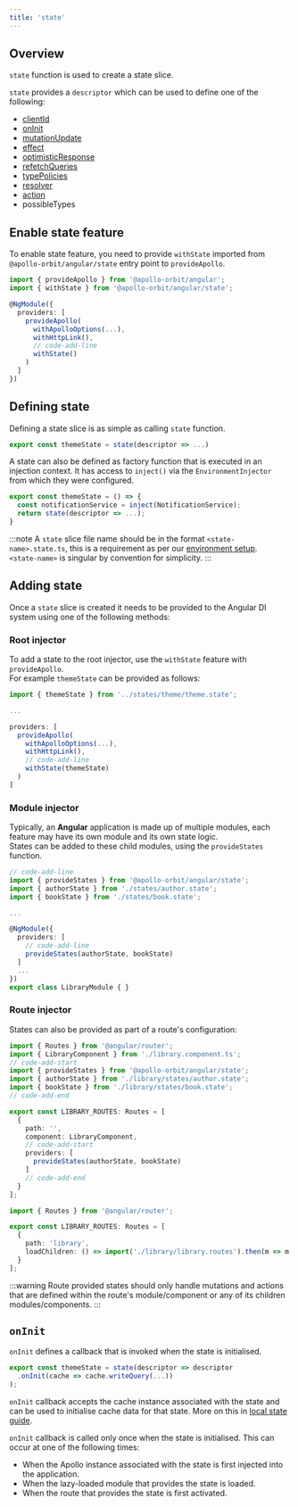 ```yaml
---
title: 'state'
---
```



## Overview
`state` function is used to create a state slice.

`state` provides a `descriptor` which can be used to define one of the following:
* [clientId](../../advanced/multi-client/)
* [onInit](#oninit)
* [mutationUpdate](../mutation-update/)
* [effect](../effect/)
* [optimisticResponse](../optimistic-response/)
* [refetchQueries](../refetch-queries/)
* [typePolicies](../type-policies/)
* [resolver](../resolver/)
* [action](../action/)
* <Link to="https://www.apollographql.com/docs/react/caching/cache-configuration/#possibletypes">possibleTypes</Link>

## Enable state feature
To enable state feature, you need to provide `withState` imported from `@apollo-orbit/angular/state` entry point to `provideApollo`.

```typescript
import { provideApollo } from '@apollo-orbit/angular';
import { withState } from '@apollo-orbit/angular/state';

@NgModule({
  providers: [
    provideApollo(
      withApolloOptions(...),
      withHttpLink(),
      // code-add-line
      withState()
    )
  ]
})
```

## Defining state
Defining a state slice is as simple as calling `state` function.

```typescript title="app/states/theme/theme.state.ts"
export const themeState = state(descriptor => ...)
```

A state can also be defined as factory function that is executed in an injection context. It has access to `inject()` via the `EnvironmentInjector` from which they were configured.

```typescript title="app/states/theme/theme.state.ts"
export const themeState = () => {
  const notificationService = inject(NotificationService);
  return state(descriptor => ...);
}
```

:::note
A `state` slice file name should be in the format `<state-name>.state.ts`, this is a requirement as per our [environment setup](../../get-started/setup-environment/).  
`<state-name>` is singular by convention for simplicity.
:::

## Adding state
Once a `state` slice is created it needs to be provided to the Angular DI system using one of the following methods:

### Root injector
To add a state to the root injector, use the `withState` feature with `provideApollo`.  
For example `themeState` can be provided as follows:

```typescript
import { themeState } from '../states/theme/theme.state';

...

providers: [
  provideApollo(
    withApolloOptions(...),
    withHttpLink(),
    // code-add-line
    withState(themeState)
  )
]
```

### Module injector
Typically, an **Angular** application is made up of multiple modules, each feature may have its own module and its own state logic.  
States can be added to these child modules, using the `provideStates` function.

```typescript title="library/library.module.ts"
// code-add-line
import { provideStates } from '@apollo-orbit/angular/state';
import { authorState } from './states/author.state';
import { bookState } from './states/book.state';

...

@NgModule({
  providers: [
    // code-add-line
    provideStates(authorState, bookState)
  ]
  ...
})
export class LibraryModule { }
```

### Route injector
States can also be provided as part of a route's configuration:

```typescript title="library/library.routes.ts"
import { Routes } from '@angular/router';
import { LibraryComponent } from './library.component.ts';
// code-add-start
import { provideStates } from '@apollo-orbit/angular/state';
import { authorState } from './library/states/author.state';
import { bookState } from './library/states/book.state';
// code-add-end

export const LIBRARY_ROUTES: Routes = [
  {
    path: '',
    component: LibraryComponent,
    // code-add-start
    providers: [
      provideStates(authorState, bookState)
    ]
    // code-add-end
  }
];
```


```typescript title="app.routes.ts"
import { Routes } from '@angular/router';

export const LIBRARY_ROUTES: Routes = [
  {
    path: 'library',
    loadChildren: () => import('./library/library.routes').then(m => m.LIBRARY_ROUTES)
  }
];
```

:::warning
Route provided states should only handle mutations and actions that are defined within the route's module/component or any of its children modules/components.
:::

## `onInit`
`onInit` defines a callback that is invoked when the state is initialised.

```typescript title="app/states/theme/theme.state.ts"
export const themeState = state(descriptor => descriptor
  .onInit(cache => cache.writeQuery(...))
);
```

`onInit` callback accepts the cache instance associated with the state and can be used to initialise cache data for that state. More on this in [local state guide](../local-state/).

`onInit` callback is called only once when the state is initialised. This can occur at one of the following times:
* When the Apollo instance associated with the state is first injected into the application.
* When the lazy-loaded module that provides the state is loaded.
* When the route that provides the state is first activated.

